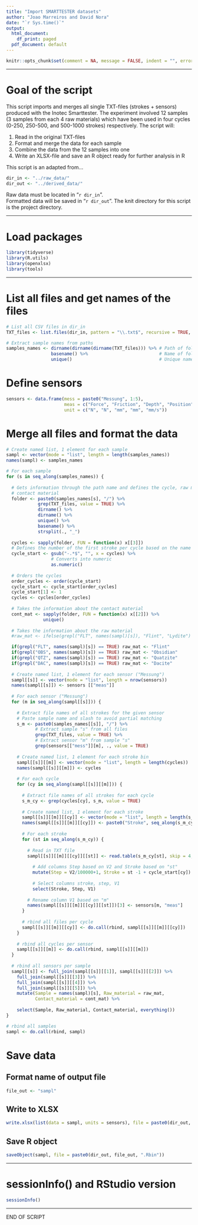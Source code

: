 ```yaml
---
title: "Import SMARTTESTER datasets"
author: "Joao Marreiros and David Nora"
date: "`r Sys.time()`"
output:
  html_document:
    df_print: paged
  pdf_document: default
---
```


```r
knitr::opts_chunk$set(comment = NA, message = FALSE, indent = "", error = TRUE)

```


---

# Goal of the script
This script imports and merges all single TXT-files (strokes + sensors) produced with the
Inotec Smarttester. The experiment involved 12 samples (3 samples from each 4 raw materials) which have been used in four cycles (0-250, 250-500, and 500-1000 strokes)
respectively. 
The script will:

1. Read in the original TXT-files   
2. Format and merge the data for each sample 
4. Combine the data from the 12 samples into one 
3. Write an XLSX-file and save an R object ready for further analysis in R 

This script is an adapted from...



```r
dir_in <- "../raw_data/"
dir_out <- "../derived_data/"

```


Raw data must be located in "`r dir_in`".  
Formatted data will be saved in "`r dir_out`".
The knit directory for this script is the project directory.

---


# Load packages
```r
library(tidyverse)
library(R.utils)
library(openxlsx)
library(tools)

```


---


# List all files and get names of the files  
```r
# List all CSV files in dir_in
TXT_files <- list.files(dir_in, pattern = "\\.txt$", recursive = TRUE, full.names = TRUE)

# Extract sample names from paths
samples_names <- dirname(dirname(dirname(TXT_files))) %>% # Path of folder 3 levels higher
                 basename() %>%                           # Name of folder 3 levels higher
                 unique()                                 # Unique names

```


# Define sensors 
```r
sensors <- data.frame(mess = paste0("Messung", 1:5), 
                      meas = c("Force", "Friction", "Depth", "Position", "Velocity"), 
                      unit = c("N", "N", "mm", "mm", "mm/s"))

```


# Merge all files and format the data 
```r
# Create named list, 1 element for each sample
sampl <- vector(mode = "list", length = length(samples_names)) 
names(sampl) <- samples_names

# For each sample
for (s in seq_along(samples_names)) {
  
  # Gets information through the path name and defines the cycle, raw material and 
  # contact material
  folder <- paste0(samples_names[s], "/") %>% 
            grep(TXT_files, value = TRUE) %>% 
            dirname() %>% 
            dirname() %>% 
            unique() %>% 
            basename() %>% 
            strsplit(., "_") 
  
  cycles <- sapply(folder, FUN = function(x) x[[3]])
  # Defines the number of the first stroke per cycle based on the name from the folders
  cycle_start <- gsub("-.*$", "", x = cycles) %>% 
                 # Converts into numeric             
                 as.numeric()
  
  # Orders the cycles
  order_cycles <- order(cycle_start)
  cycle_start <- cycle_start[order_cycles]
  cycle_start[1] <- 1
  cycles <- cycles[order_cycles]
  
  # Takes the information about the contact material
  cont_mat <- sapply(folder, FUN = function(x) x[[2]]) %>% 
              unique()
  
  # Takes the information about the raw material
  #raw_mat <- ifelse(grepl("FLT", names(sampl)[s]), "Flint", "Lydite")

  if(grepl("FLT", names(sampl)[s]) == TRUE) raw_mat <- "Flint"
  if(grepl("OBS", names(sampl)[s]) == TRUE) raw_mat <- "Obsidian"
  if(grepl("QTZ", names(sampl)[s]) == TRUE) raw_mat <- "Quatzite"
  if(grepl("DAC", names(sampl)[s]) == TRUE) raw_mat <- "Dacite"
  
  # Create named list, 1 element for each sensor ("Messung")
  sampl[[s]] <- vector(mode = "list", length = nrow(sensors))
  names(sampl[[s]]) <- sensors [["meas"]]
  
  # For each sensor ("Messung")
  for (m in seq_along(sampl[[s]])) {
      
    # Extract file names of all strokes for the given sensor
    # Paste sample name and slash to avoid partial matching
    s_m <- paste0(samples_names[[s]], "/") %>% 
           # Extract sample "s" from all files
           grep(TXT_files, value = TRUE) %>% 
           # Extract sensor "m" from sample "s"
           grep(sensors[["mess"]][m], ., value = TRUE) 
    
    # Create named list, 1 element for each stroke bin
    sampl[[s]][[m]] <- vector(mode = "list", length = length(cycles))
    names(sampl[[s]][[m]]) <- cycles
    
    # For each cycle
    for (cy in seq_along(sampl[[s]][[m]])) {
      
      # Extract file names of all strokes for each cycle
      s_m_cy <- grep(cycles[cy], s_m, value = TRUE)
     
      # Create named list, 1 element for each stroke
      sampl[[s]][[m]][[cy]] <- vector(mode = "list", length = length(s_m_cy))
      names(sampl[[s]][[m]][[cy]]) <- paste0("Stroke", seq_along(s_m_cy))
      
      # For each stroke
      for (st in seq_along(s_m_cy)) {
     
        # Read in TXT file
        sampl[[s]][[m]][[cy]][[st]] <- read.table(s_m_cy[st], skip = 4, sep = ";") %>% 
          
          # Add columns Step based on V2 and Stroke based on "st"
          mutate(Step = V2/100000+1, Stroke = st -1 + cycle_start[cy]) %>%    
          
          # Select columns stroke, step, V1
          select(Stroke, Step, V1)
        
        # Rename column V1 based on "m"
        names(sampl[[s]][[m]][[cy]][[st]])[3] <- sensors[m, "meas"] 
      }
      
      # rbind all files per cycle
      sampl[[s]][[m]][[cy]] <- do.call(rbind, sampl[[s]][[m]][[cy]])
    }
    
    # rbind all cycles per sensor
    sampl[[s]][[m]] <- do.call(rbind, sampl[[s]][[m]])
  }
  
  # rbind all sensors per sample
  sampl[[s]] <- full_join(sampl[[s]][[1]], sampl[[s]][[2]]) %>% 
    full_join(sampl[[s]][[3]]) %>% 
    full_join(sampl[[s]][[4]]) %>%
    full_join(sampl[[s]][[5]]) %>% 
    mutate(Sample = names(sampl)[s], Raw_material = raw_mat, 
           Contact_material = cont_mat) %>%
    
    select(Sample, Raw_material, Contact_material, everything())
}

# rbind all samples 
sampl <- do.call(rbind, sampl)

```



# Save data
## Format name of output file
```r
file_out <- "sampl"

```


## Write to XLSX
```r
write.xlsx(list(data = sampl, units = sensors), file = paste0(dir_out, file_out, ".xlsx"))

```


## Save R object
```r
saveObject(sampl, file = paste0(dir_out, file_out, ".Rbin"))

```


---

# sessionInfo() and RStudio version

```r
sessionInfo()

```


---


END OF SCRIPT
